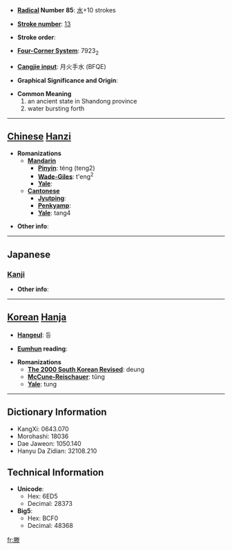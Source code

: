 * '''[[Wiktionary:Chinese radical index| Radical]] Number 85''': [[Wiktionary:Chinese radical index 水|水]]+10 strokes

* '''[[Wiktionary:Chinese total strokes index|Stroke number]]''': [[Wiktionary:Chinese total strokes index 13|13]]

* '''Stroke order''': 

* '''[[Wiktionary:Chinese four corner index|Four-Corner System]]''': 7923<sub>2</sub>

* '''[[Wiktionary:Chinese Cangjie index|Cangjie input]]''': 月火手水 (BFQE)

* '''Graphical Significance and Origin''': 

* '''Common Meaning'''
*#an ancient state in Shandong province
*# water bursting forth


----

== [[Chinese]] [[Hanzi]] ==

* '''Romanizations'''
** '''[[Mandarin]]'''
*** '''[[Pinyin]]''': téng (teng2)
*** '''[[Wade-Giles]]''': t'eng<sup>2</sup>
*** '''[[Yale]]''': 
** '''[[Cantonese]]'''
*** '''[[Jyutping]]''':
*** '''[[Penkyamp]]''': 
*** '''[[Yale]]''': tang4

* '''Other info''': 

----

==Japanese==
===[[Kanji]]===
{{kanji|on readings=[[とう]] (tō)
|kun readings=[[わく]] (waku)
}}

* '''Other info''':  

----

== [[Korean]] [[Hanja]] ==

* '''[[Hangeul]]''': 등

* '''[[Eumhun]] reading''': 

* '''Romanizations'''
** '''[[The 2000 South Korean Revised Romanization|The 2000 South Korean Revised]]''': deung
** '''[[McCune-Reischauer]]''': tŭng
** '''[[Yale]]''': tung

----

== Dictionary Information ==

* KangXi: 0643.070
* Morohashi: 18036
* Dae Jaweon: 1050.140
* Hanyu Da Zidian: 32108.210

== Technical Information ==

* '''Unicode''':
** Hex: 6ED5
** Decimal: 28373
* '''Big5''':
** Hex: BCF0
** Decimal: 48368

[[fr:滕]]